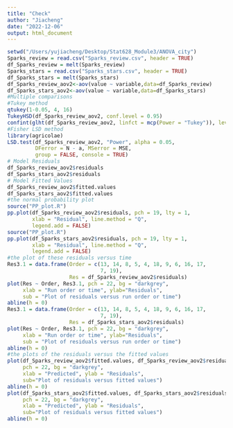 ```yaml
---
title: "Check"
author: "Jiacheng"
date: "2022-12-06"
output: html_document
---
```


```r
setwd("/Users/yujiacheng/Desktop/Stat628_Module3/ANOVA_city")
Sparks_review = read.csv("Sparks_review.csv", header = TRUE)
df_Sparks_review = melt(Sparks_review)
Sparks_stars = read.csv("Sparks_stars.csv", header = TRUE)
df_Sparks_stars = melt(Sparks_stars)
df_Sparks_review_aov2<-aov(value ~ variable,data=df_Sparks_review)
df_Sparks_stars_aov2<-aov(value ~ variable,data=df_Sparks_stars)
#Multiple comparisons
#Tukey method
qtukey(1-0.05, 4, 16)
TukeyHSD(df_Sparks_review_aov2, conf.level = 0.95)
confint(glht(df_Sparks_review_aov2, linfct = mcp(Power = "Tukey")), level = 0.95)
#Fisher LSD method
library(agricolae)
LSD.test(df_Sparks_review_aov2, "Power", alpha = 0.05, 
         DFerror = N - a, MSerror = MSE, 
         group = FALSE, console = TRUE)
# Model Residuals
df_Sparks_review_aov2$residuals
df_Sparks_stars_aov2$residuals
# Model Fitted Values
df_Sparks_review_aov2$fitted.values
df_Sparks_stars_aov2$fitted.values
#the normal probability plot
source("PP_plot.R")
pp.plot(df_Sparks_review_aov2$residuals, pch = 19, lty = 1, 
        xlab = "Residual", line.method = "Q", 
        legend.add = FALSE)
source("PP_plot.R")
pp.plot(df_Sparks_stars_aov2$residuals, pch = 19, lty = 1, 
        xlab = "Residual", line.method = "Q", 
        legend.add = FALSE)
#the plot of these residuals versus time 
Res3.1 = data.frame(Order = c(13, 14, 8, 5, 4, 18, 9, 6, 16, 17, 
                              7, 19), 
                    Res = df_Sparks_review_aov2$residuals)
plot(Res ~ Order, Res3.1, pch = 22, bg = "darkgrey",
     xlab = "Run order or time", ylab="Residuals",
     sub = "Plot of residuals versus run order or time")
abline(h = 0)
Res3.1 = data.frame(Order = c(13, 14, 8, 5, 4, 18, 9, 6, 16, 17, 
                              7, 19), 
                    Res = df_Sparks_stars_aov2$residuals)
plot(Res ~ Order, Res3.1, pch = 22, bg = "darkgrey",
     xlab = "Run order or time", ylab="Residuals",
     sub = "Plot of residuals versus run order or time")
abline(h = 0)
#the plots of the residuals versus the fitted values
plot(df_Sparks_review_aov2$fitted.values, df_Sparks_review_aov2$residuals, 
     pch = 22, bg = "darkgrey", 
     xlab = "Predicted", ylab = "Residuals",
     sub="Plot of residuals versus fitted values")
abline(h = 0)
plot(df_Sparks_stars_aov2$fitted.values, df_Sparks_stars_aov2$residuals, 
     pch = 22, bg = "darkgrey", 
     xlab = "Predicted", ylab = "Residuals",
     sub="Plot of residuals versus fitted values")
abline(h = 0)
```

